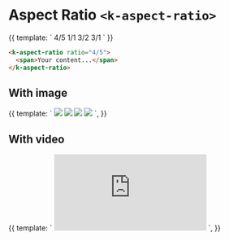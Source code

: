 

<Meta
  title="UI | Layout / Aspect Ratio"
  component={AspectRatio}
  decorators={[Padding]}
/>

# Aspect Ratio `<k-aspect-ratio>`

<Preview>
  <Story name="Pattern">
    {{
      template: `
        <k-grid gutter="medium">
          <k-column width="1/4">
            <k-aspect-ratio ratio="4/5">
              <span class="flex items-center justify-center bg-pattern text-white">4/5</span>
            </k-aspect-ratio>
          </k-column>
          <k-column width="1/4">
            <k-aspect-ratio>
              <span class="flex items-center justify-center bg-pattern text-white">1/1</span>
            </k-aspect-ratio>
          </k-column>
          <k-column width="1/4">
            <k-aspect-ratio ratio="3/2">
              <span class="flex items-center justify-center bg-pattern text-white">3/2</span>
            </k-aspect-ratio>
          </k-column>
          <k-column width="1/4">
            <k-aspect-ratio ratio="3/1">
              <span class="flex items-center justify-center bg-pattern text-white">3/1</span>
            </k-aspect-ratio>
          </k-column>
        </k-grid>
      `
    }}
  </Story>
</Preview>

```html
<k-aspect-ratio ratio="4/5">
  <span>Your content...</span>
</k-aspect-ratio>
```

<Props of={AspectRatio} />


## With image

<Preview>
  <Story name="Image">
    {{
      template: `
        <k-grid gutter="medium">
          <k-column width="1/4">
            <k-aspect-ratio ratio="4/5">
              <img src="https://source.unsplash.com/user/erondu/1600x900" class="object-cover">
            </k-aspect-ratio>
          </k-column>
          <k-column width="1/4">
            <k-aspect-ratio>
              <img src="https://source.unsplash.com/user/erondu/1600x900" class="object-cover">
            </k-aspect-ratio>
          </k-column>
          <k-column width="1/4">
            <k-aspect-ratio ratio="3/2">
              <img src="https://source.unsplash.com/user/erondu/1600x900" class="object-cover">
            </k-aspect-ratio>
          </k-column>
          <k-column width="1/4">
            <k-aspect-ratio ratio="3/1">
              <img src="https://source.unsplash.com/user/erondu/1600x900" class="object-cover">
            </k-aspect-ratio>
          </k-column>
        </k-grid>
      `,
    }}
  </Story>
</Preview>

## With video

<Preview>
  <Story name="Video">
    {{
      template: `
        <k-aspect-ratio ratio="16/9" class="bg-pattern">
          <iframe src="https://www.youtube.com/embed/vWGquxvqI_Y" frameborder="0" allow="accelerometer; autoplay; encrypted-media; gyroscope; picture-in-picture" allowfullscreen></iframe>
        </k-aspect-ratio>
      `,
    }}
  </Story>
</Preview>
